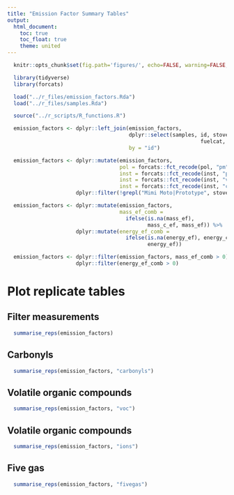 ```yaml
---
title: "Emission Factor Summary Tables"
output:
  html_document:
    toc: true
    toc_float: true
    theme: united
---
```


```r
  knitr::opts_chunk$set(fig.path='figures/', echo=FALSE, warning=FALSE, message=FALSE, cache=FALSE)

  library(tidyverse)
  library(forcats)
```

```r
  load("../r_files/emission_factors.Rda")
  load("../r_files/samples.Rda")
```

```r
  source("../r_scripts/R_functions.R")
```

```r
  emission_factors <- dplyr::left_join(emission_factors, 
                                       dplyr::select(samples, id, stove, fuel,
                                                              fuelcat, stovecat),
                                       by = "id")
```

```r
  emission_factors <- dplyr::mutate(emission_factors,
                                    pol = forcats::fct_recode(pol, "pm" = "grav"),
                                    inst = forcats::fct_recode(inst, "pm" = "grav"),
                                    inst = forcats::fct_recode(inst, "vocs" = "voc"),
                                    inst = forcats::fct_recode(inst, "carbonyls" = "carbs")) %>%
                      dplyr::filter(!grepl("Mimi Moto|Prototype", stove))
```

```r
  emission_factors <- dplyr::mutate(emission_factors, 
                                    mass_ef_comb = 
                                      ifelse(is.na(mass_ef),
                                             mass_c_ef, mass_ef)) %>%
                      dplyr::mutate(energy_ef_comb =
                                      ifelse(is.na(energy_ef), energy_c_ef,
                                             energy_ef))
```

```r
  emission_factors <- dplyr::filter(emission_factors, mass_ef_comb > 0) %>%
                      dplyr::filter(energy_ef_comb > 0) 
```

# Plot replicate tables

## Filter measurements

```r
  summarise_reps(emission_factors)
```

## Carbonyls

```r
  summarise_reps(emission_factors, "carbonyls")
```

## Volatile organic compounds

```r
  summarise_reps(emission_factors, "voc")
```

## Volatile organic compounds

```r
  summarise_reps(emission_factors, "ions")
```

## Five gas

```r
  summarise_reps(emission_factors, "fivegas")
```
